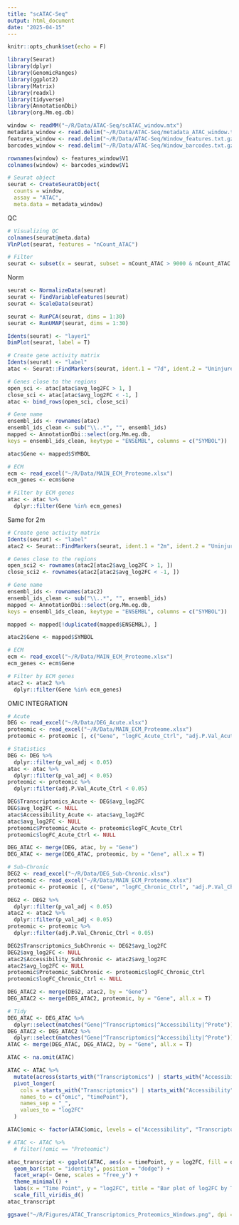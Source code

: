 ---
title: "scATAC-Seq"
output: html_document
date: "2025-04-15"
---

```{r setup, include=FALSE}
knitr::opts_chunk$set(echo = F)
```

```{r}
library(Seurat)
library(dplyr)
library(GenomicRanges)
library(ggplot2)
library(Matrix)
library(readxl)
library(tidyverse)
library(AnnotationDbi)
library(org.Mm.eg.db)
```

```{r}
window <- readMM("~/R/Data/ATAC-Seq/scATAC_window.mtx")
metadata_window <- read.delim("~/R/Data/ATAC-Seq/metadata_ATAC_window.txt", header = T)
features_window <- read.delim("~/R/Data/ATAC-Seq/Window_features.txt.gz", header = F)
barcodes_window <- read.delim("~/R/Data/ATAC-Seq/Window_barcodes.txt.gz", header = F)

```

```{r}
rownames(window) <- features_window$V1
colnames(window) <- barcodes_window$V1
```

```{r}
# Seurat object
seurat <- CreateSeuratObject(
  counts = window,
  assay = "ATAC",
  meta.data = metadata_window)
```

QC

```{r}
# Visualizing QC
colnames(seurat@meta.data)
VlnPlot(seurat, features = "nCount_ATAC")

# Filter
seurat <- subset(x = seurat, subset = nCount_ATAC > 9000 & nCount_ATAC < 100000)
```

Norm

```{r}
seurat <- NormalizeData(seurat)
seurat <- FindVariableFeatures(seurat)
seurat <- ScaleData(seurat)

seurat <- RunPCA(seurat, dims = 1:30)
seurat <- RunUMAP(seurat, dims = 1:30)

Idents(seurat) <- "layer1"
DimPlot(seurat, label = T)

```

```{r}
# Create gene activity matrix
Idents(seurat) <- "label"
atac <- Seurat::FindMarkers(seurat, ident.1 = "7d", ident.2 = "Uninjured", min.pct = 0.05, layer = "data")
```

```{r}
# Genes close to the regions
open_sci <- atac[atac$avg_log2FC > 1, ]
close_sci <- atac[atac$avg_log2FC < -1, ]
atac <- bind_rows(open_sci, close_sci)

# Gene name
ensembl_ids <- rownames(atac)
ensembl_ids_clean <- sub("\\..*", "", ensembl_ids)
mapped <- AnnotationDbi::select(org.Mm.eg.db,
keys = ensembl_ids_clean, keytype = "ENSEMBL", columns = c("SYMBOL"))

atac$Gene <- mapped$SYMBOL

# ECM
ecm <- read_excel("~/R/Data/MAIN_ECM_Proteome.xlsx")
ecm_genes <- ecm$Gene

# Filter by ECM genes
atac <- atac %>%
  dplyr::filter(Gene %in% ecm_genes)

```

Same for 2m

```{r}
# Create gene activity matrix
Idents(seurat) <- "label"
atac2 <- Seurat::FindMarkers(seurat, ident.1 = "2m", ident.2 = "Uninjured", min.pct = 0.05, layer = "data")
```

```{r}
# Genes close to the regions
open_sci2 <- rownames(atac2[atac2$avg_log2FC > 1, ])
close_sci2 <- rownames(atac2[atac2$avg_log2FC < -1, ])

# Gene name
ensembl_ids <- rownames(atac2)
ensembl_ids_clean <- sub("\\..*", "", ensembl_ids)
mapped <- AnnotationDbi::select(org.Mm.eg.db,
keys = ensembl_ids_clean, keytype = "ENSEMBL", columns = c("SYMBOL"))

mapped <- mapped[!duplicated(mapped$ENSEMBL), ]

atac2$Gene <- mapped$SYMBOL

# ECM
ecm <- read_excel("~/R/Data/MAIN_ECM_Proteome.xlsx")
ecm_genes <- ecm$Gene

# Filter by ECM genes
atac2 <- atac2 %>%
  dplyr::filter(Gene %in% ecm_genes)

```

OMIC INTEGRATION

```{r}
# Acute
DEG <- read_excel("~/R/Data/DEG_Acute.xlsx")
proteomic <- read_excel("~/R/Data/MAIN_ECM_Proteome.xlsx")
proteomic <- proteomic [, c("Gene", "logFC_Acute_Ctrl", "adj.P.Val_Acute_Ctrl")]

# Statistics
DEG <- DEG %>%
  dplyr::filter(p_val_adj < 0.05)
atac <- atac %>%
  dplyr::filter(p_val_adj < 0.05)
proteomic <- proteomic %>%
  dplyr::filter(adj.P.Val_Acute_Ctrl < 0.05)

DEG$Transcriptomics_Acute <- DEG$avg_log2FC
DEG$avg_log2FC <- NULL
atac$Accessibility_Acute <- atac$avg_log2FC
atac$avg_log2FC <- NULL
proteomic$Proteomic_Acute <- proteomic$logFC_Acute_Ctrl
proteomic$logFC_Acute_Ctrl <- NULL

DEG_ATAC <- merge(DEG, atac, by = "Gene")
DEG_ATAC <- merge(DEG_ATAC, proteomic, by = "Gene", all.x = T)

```


```{r}
# Sub-Chronic
DEG2 <- read_excel("~/R/Data/DEG_Sub-Chronic.xlsx")
proteomic <- read_excel("~/R/Data/MAIN_ECM_Proteome.xlsx")
proteomic <- proteomic [, c("Gene", "logFC_Chronic_Ctrl", "adj.P.Val_Chronic_Ctrl")]

DEG2 <- DEG2 %>%
  dplyr::filter(p_val_adj < 0.05)
atac2 <- atac2 %>%
  dplyr::filter(p_val_adj < 0.05)
proteomic <- proteomic %>%
  dplyr::filter(adj.P.Val_Chronic_Ctrl < 0.05)

DEG2$Transcriptomics_SubChronic <- DEG2$avg_log2FC
DEG2$avg_log2FC <- NULL
atac2$Accessibility_SubChronic <- atac2$avg_log2FC
atac2$avg_log2FC <- NULL
proteomic$Proteomic_SubChronic <- proteomic$logFC_Chronic_Ctrl
proteomic$logFC_Chronic_Ctrl <- NULL

DEG_ATAC2 <- merge(DEG2, atac2, by = "Gene")
DEG_ATAC2 <- merge(DEG_ATAC2, proteomic, by = "Gene", all.x = T)

```


```{r}

# Tidy 
DEG_ATAC <- DEG_ATAC %>%
  dplyr::select(matches("Gene|^Transcriptomics|^Accessibility|^Prote"))
DEG_ATAC2 <- DEG_ATAC2 %>%
  dplyr::select(matches("Gene|^Transcriptomics|^Accessibility|^Prote"))
ATAC <- merge(DEG_ATAC, DEG_ATAC2, by = "Gene", all.x = T)

ATAC <- na.omit(ATAC)

ATAC <- ATAC %>%
  mutate(across(starts_with("Transcriptomics") | starts_with("Accessibility") | starts_with("Proteomic"), as.numeric)) %>%
  pivot_longer(
    cols = starts_with("Transcriptomics") | starts_with("Accessibility") | starts_with("Proteomic"), 
    names_to = c("omic", "timePoint"), 
    names_sep = "_", 
    values_to = "log2FC"
  )

ATAC$omic <- factor(ATAC$omic, levels = c("Accessibility", "Transcriptomics", "Proteomic"))

# ATAC <- ATAC %>%
  # filter(!omic == "Proteomic")

atac_transcript <- ggplot(ATAC, aes(x = timePoint, y = log2FC, fill = omic)) + 
  geom_bar(stat = "identity", position = "dodge") + 
  facet_wrap(~ Gene, scales = "free_y") + 
  theme_minimal() + 
  labs(x = "Time Point", y = "log2FC", title = "Bar plot of log2FC by Time Point and Omic", caption = "*Only the ECM genes that have been significant in the differential accessibility chromatin analysis of scATAC-Seq are shown") + 
  scale_fill_viridis_d()
atac_transcript

ggsave("~/R/Figures/ATAC_Transcriptomics_Proteomics_Windows.png", dpi = 1080, height = 7, width = 11)

```


